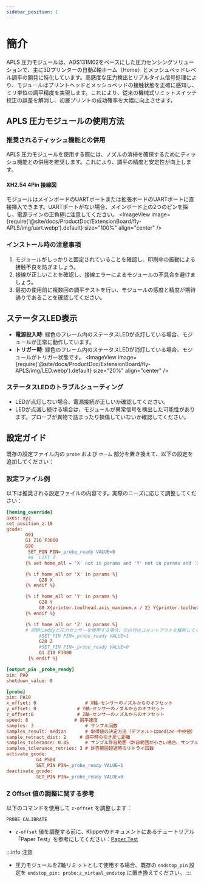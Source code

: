 ```yaml
---
sidebar_position: 1
---
```


# 簡介
APLS 圧力モジュールは、ADS131M02をベースにした圧力センシングソリューションで、主に3Dプリンターの自動Z軸ホーム（Home）とメッシュベッドレベル調平の開発に特化しています。高感度な圧力検出とリアルタイム信号処理により、モジュールはプリントヘッドとメッシュベッドの接触状態を正確に感知し、ミリ単位の調平精度を実現します。これにより、従来の機械式リミットスイッチ校正の誤差を解消し、初層プリントの成功確率を大幅に向上させます。

## APLS 圧力モジュールの使用方法

### 推奨されるティッシュ機能との併用
APLS 圧力モジュールを使用する際には、ノズルの清掃を確保するためにティッシュ機能との併用を推奨します。これにより、調平の精度と安定性が向上します。

#### XH2.54 4Pin 接線図
モジュールはメインボードのUARTポートまたは拡張ボードのUARTポートに直接挿入できます。UARTポートがない場合、メインボード上の2つのピンを探し、電源ラインの正負極に注意してください。
<ImageView image={require('@site/docs/ProductDoc/ExtensionBoard/fly-APLS/img/uart.webp').default} size="100%" align="center" />

### インストール時の注意事項
1. モジュールがしっかりと固定されていることを確認し、印刷中の振動による接触不良を防ぎましょう。
2. 接線が正しいことを確認し、接線エラーによるモジュールの不具合を避けましょう。
3. 最初の使用前に複数回の調平テストを行い、モジュールの感度と精度が期待通りであることを確認してください。

## ステータスLED表示
- **電源投入時**: 緑色のフレーム内のステータスLEDが点灯している場合、モジュールが正常に動作しています。
- **トリガー時**: 緑色のフレーム内のステータスLEDが消灯している場合、モジュールがトリガー状態です。
<ImageView image={require('@site/docs/ProductDoc/ExtensionBoard/fly-APLS/img/LED.webp').default} size="20%" align="center" />

### ステータスLEDのトラブルシューティング
- LEDが点灯しない場合、電源接続が正しいか確認してください。
- LEDが点滅し続ける場合は、モジュールが異常信号を検出した可能性があります。プローブが異物で詰まったり損傷していないか確認してください。

## 設定ガイド
既存の設定ファイル内の `probe` および `ホーム` 部分を置き換えて、以下の設定を追加してください：

### 設定ファイル例
以下は推奨される設定ファイルの内容です。実際のニーズに応じて調整してください：

```cfg
[homing_override]
axes: xyz
set_position_z:10
gcode:
       G91
       G1 Z10 F3000
       G90
        SET_PIN PIN=_probe_ready VALUE=0
        ## _LIFT_Z
       {% set home_all = 'X' not in params and 'Y' not in params and 'Z' not in params %}

       {% if home_all or 'X' in params %}
            G28 X
       {% endif %}

       {% if home_all or 'Y' in params %}
            G28 Y
            G0 X{printer.toolhead.axis_maximum.x / 2} Y{printer.toolhead.axis_maximum.y / 2} F6000
       {% endif %}

       {% if home_all or 'Z' in params %}
       # 同時にeddyと圧力センサーを使用する場合、次の行のコメントアウトを解除してください
            #SET_PIN PIN=_probe_ready VALUE=1 
            G28 Z 
            #SET_PIN PIN=_probe_ready VALUE=0
            G1 Z10 F3000           
        {% endif %}

[output_pin _probe_ready]
pin: PA9
shutdown_value: 0

[probe]
pin: PA10
x_offset: 0                  # X軸-センサーのノズルからのオフセット
y_offset: 0               # Y軸-センサーのノズルからのオフセット
z_offset:0                # Z軸-センサーのノズルからのオフセット
speed: 8                 # 調平速度
samples: 3                   # サンプル回数
samples_result: median       # 取得値の決定方法（デフォルトはmedian-中央値）
sample_retract_dist: 2     # 調平時の引き戻し距離
samples_tolerance: 0.05      # サンプル許容範囲（許容範囲が小さい場合、サンプル回数が増えます）
samples_tolerance_retries: 3 # 許容範囲超過時のリトライ回数
activate_gcode:
           G4 P500
           SET_PIN PIN=_probe_ready VALUE=1
deactivate_gcode:
           SET_PIN PIN=_probe_ready VALUE=0  
```

### Z Offset 値の調整に関する参考
以下のコマンドを使用して `z-offset` を調整します：
```gcode
PROBE_CALIBRATE
```

- `z-offset` 値を調整する前に、Klipperのドキュメントにあるチュートリアル「Paper Test」を参考にしてください：[Paper Test](https://www.klipper3d.org/Bed_Level.html#the-paper-test)

:::info 注意
- 圧力モジュールをZ軸リミットとして使用する場合、既存の `endstop_pin` 設定を `endstop_pin: probe:z_virtual_endstop` に置き換えてください。
:::
